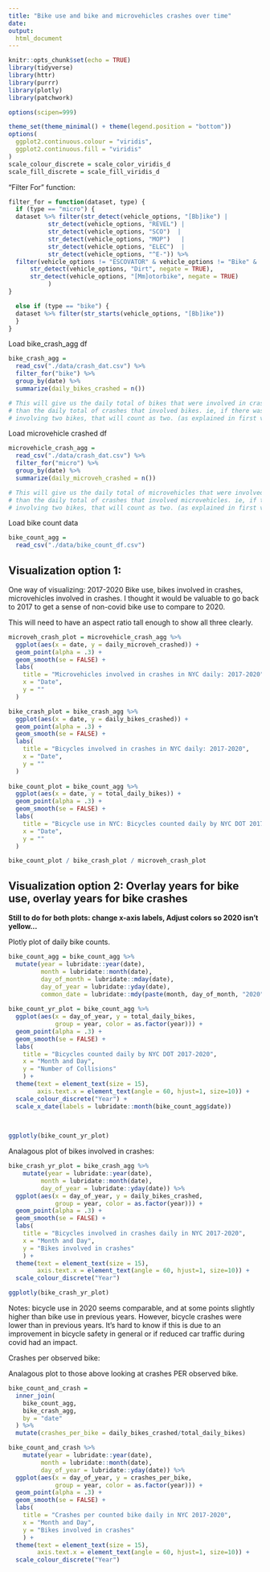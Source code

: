 ```yaml
---
title: "Bike use and bike and microvehicles crashes over time"
date: 
output: 
  html_document
---
```


```r
knitr::opts_chunk$set(echo = TRUE)
library(tidyverse)
library(httr)
library(purrr)
library(plotly)
library(patchwork)

options(scipen=999)

theme_set(theme_minimal() + theme(legend.position = "bottom"))
options(
  ggplot2.continuous.colour = "viridis",
  ggplot2.continuous.fill = "viridis"
)
scale_colour_discrete = scale_color_viridis_d
scale_fill_discrete = scale_fill_viridis_d
```

"Filter For" function:
```r

filter_for = function(dataset, type) {
  if (type == "micro") {
  dataset %>% filter(str_detect(vehicle_options, "[Bb]ike") | 
           str_detect(vehicle_options, "REVEL") | 
           str_detect(vehicle_options, "SCO")  |
           str_detect(vehicle_options, "MOP")   |
           str_detect(vehicle_options, "ELEC")  |
           str_detect(vehicle_options, "^E-")) %>% 
  filter(vehicle_options != "ESCOVATOR" & vehicle_options != "Bike" &
      str_detect(vehicle_options, "Dirt", negate = TRUE),
      str_detect(vehicle_options, "[Mm]otorbike", negate = TRUE)
           )
}

  else if (type == "bike") {
  dataset %>% filter(str_starts(vehicle_options, "[Bb]ike")) 
  }
}
```

Load bike_crash_agg df
```r
bike_crash_agg = 
  read_csv("./data/crash_dat.csv") %>%
  filter_for("bike") %>% 
  group_by(date) %>% 
  summarize(daily_bikes_crashed = n())

# This will give us the daily total of bikes that were involved in crashes, rather
# than the daily total of crashes that involved bikes. ie, if there was one crash 
# involving two bikes, that will count as two. (as explained in first version in import file)
```

Load microvehicle crashed df 
```r
microvehicle_crash_agg = 
  read_csv("./data/crash_dat.csv") %>%
  filter_for("micro") %>% 
  group_by(date) %>% 
  summarize(daily_microveh_crashed = n()) 

# This will give us the daily total of microvehicles that were involved in crashes, rather
# than the daily total of crashes that involved microvehicles. ie, if there was one crash 
# involving two bikes, that will count as two. (as explained in first version in import file)
```

Load bike count data
```r
bike_count_agg = 
  read_csv("./data/bike_count_df.csv")
```

## Visualization option 1:

One way of visualizing: 2017-2020 Bike use, bikes involved in crashes, microvehicles involved in crashes. I thought it would be valuable to go back to 2017 to get a sense of non-covid bike use to compare to 2020.

This will need to have an aspect ratio tall enough to show all three clearly.

```r
microveh_crash_plot = microvehicle_crash_agg %>% 
  ggplot(aes(x = date, y = daily_microveh_crashed)) +
  geom_point(alpha = .3) +
  geom_smooth(se = FALSE) +
  labs(
    title = "Microvehicles involved in crashes in NYC daily: 2017-2020",
    x = "Date",
    y = ""
  )

bike_crash_plot = bike_crash_agg %>% 
  ggplot(aes(x = date, y = daily_bikes_crashed)) +
  geom_point(alpha = .3) +
  geom_smooth(se = FALSE) +
  labs(
    title = "Bicycles involved in crashes in NYC daily: 2017-2020",
    x = "Date",
    y = ""
  )
  
bike_count_plot = bike_count_agg %>%
  ggplot(aes(x = date, y = total_daily_bikes)) +
  geom_point(alpha = .3) +
  geom_smooth(se = FALSE) +
  labs(
    title = "Bicycle use in NYC: Bicycles counted daily by NYC DOT 2017-2020",
    x = "Date",
    y = ""
  )

bike_count_plot / bike_crash_plot / microveh_crash_plot
```

## Visualization option 2: Overlay years for bike use, overlay years for bike crashes

**Still to do for both plots: change x-axis labels, Adjust colors so 2020 isn't yellow...**

Plotly plot of daily bike counts. 
```r
bike_count_agg = bike_count_agg %>% 
  mutate(year = lubridate::year(date),
         month = lubridate::month(date),
         day_of_month = lubridate::mday(date), 
         day_of_year = lubridate::yday(date),
         common_date = lubridate::mdy(paste(month, day_of_month, "2020")))
  
bike_count_yr_plot = bike_count_agg %>%  
  ggplot(aes(x = day_of_year, y = total_daily_bikes, 
             group = year, color = as.factor(year))) +
  geom_point(alpha = .3) +
  geom_smooth(se = FALSE) + 
  labs(
    title = "Bicycles counted daily by NYC DOT 2017-2020",
    x = "Month and Day",
    y = "Number of Collisions"
    ) +
  theme(text = element_text(size = 15), 
        axis.text.x = element_text(angle = 60, hjust=1, size=10)) +
  scale_colour_discrete("Year") +
  scale_x_date(labels = lubridate::month(bike_count_agg$date))
  
  

ggplotly(bike_count_yr_plot)
```

Analagous plot of bikes involved in crashes:
```r
bike_crash_yr_plot = bike_crash_agg %>% 
    mutate(year = lubridate::year(date),
         month = lubridate::month(date),
         day_of_year = lubridate::yday(date)) %>% 
  ggplot(aes(x = day_of_year, y = daily_bikes_crashed, 
             group = year, color = as.factor(year))) +
  geom_point(alpha = .3) +
  geom_smooth(se = FALSE) + 
  labs(
    title = "Bicycles involved in crashes daily in NYC 2017-2020",
    x = "Month and Day",
    y = "Bikes involved in crashes"
    ) +
  theme(text = element_text(size = 15), 
        axis.text.x = element_text(angle = 60, hjust=1, size=10)) +
  scale_colour_discrete("Year")

ggplotly(bike_crash_yr_plot)
```

Notes: bicycle use in 2020 seems comparable, and at some points slightly higher than bike use in previous years. However, bicycle crashes were lower than in previous years. It's hard to know if this is due to an improvement in bicycle safety in general or if reduced car traffic during covid had an impact.

Crashes per observed bike:


Analagous plot to those above looking at crashes PER observed bike. 

```r
bike_count_and_crash = 
  inner_join(
    bike_count_agg,
    bike_crash_agg,
    by = "date"
  ) %>% 
  mutate(crashes_per_bike = daily_bikes_crashed/total_daily_bikes)

bike_count_and_crash %>% 
    mutate(year = lubridate::year(date),
         month = lubridate::month(date),
         day_of_year = lubridate::yday(date)) %>% 
  ggplot(aes(x = day_of_year, y = crashes_per_bike, 
             group = year, color = as.factor(year))) +
  geom_point(alpha = .3) +
  geom_smooth(se = FALSE) + 
  labs(
    title = "Crashes per counted bike daily in NYC 2017-2020",
    x = "Month and Day",
    y = "Bikes involved in crashes"
    ) +
  theme(text = element_text(size = 15), 
        axis.text.x = element_text(angle = 60, hjust=1, size=10)) +
  scale_colour_discrete("Year")
```

